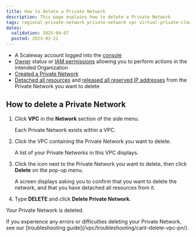 ```yaml
---
title: How to delete a Private Network
description: This page explains how to delete a Private Network
tags: regional-private-network private-network vpc virtual-private-cloud delete destroy
dates:
  validation: 2025-04-07
  posted: 2023-03-21
---
```




<Requirements />

- A Scaleway account logged into the [console](https://console.scaleway.com)
- [Owner](/iam/concepts/#owner) status or [IAM permissions](/iam/concepts/#permission) allowing you to perform actions in the intended Organization
- [Created a Private Network](/vpc/how-to/create-private-network/)
- [Detached all resources](/vpc/how-to/attach-resources-to-pn/#how-to-detach-a-resource-from-a-private-network) and [released all reserved IP addresses](/ipam/how-to/reserve-ip/#how-to-release-a-reserved-private-ip-address) from the Private Network you want to delete

## How to delete a Private Network

1. Click **VPC** in the **Network** section of the side menu.

    Each Private Network exists within a VPC.

2. Click the VPC containing the Private Network you want to delete.

    A list of your Private Networks in this VPC displays.

3. Click the <Icon name="more" /> icon next to the Private Network you want to delete, then click **Delete** on the pop-up menu.

    <Lightbox image={image} alt="" />

    A screen displays asking you to confirm that you want to delete the network, and that you have detached all resources from it.

4. Type **DELETE** and click **Delete Private Network**.

  Your Private Network is deleted.

<Message type="tip">
If you experience any errors or difficulties deleting your Private Network, see our [troubleshooting guide](/vpc/troubleshooting/cant-delete-vpc-pn/).
</Message>